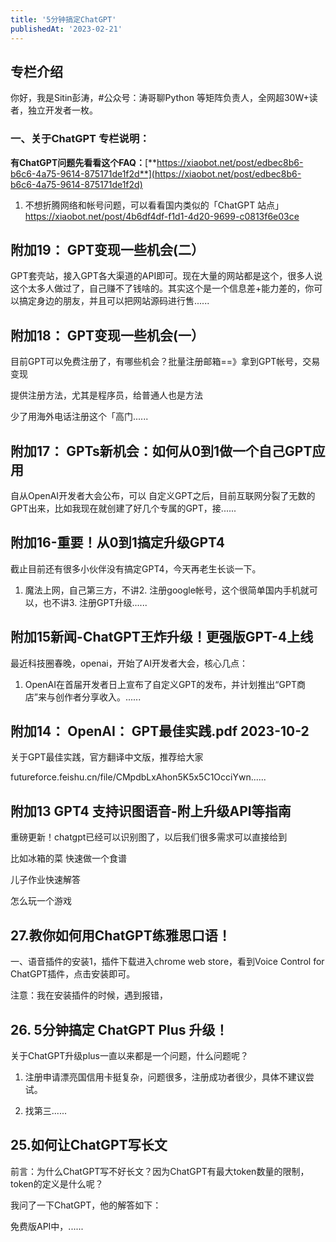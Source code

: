 ```yaml
---
title: '5分钟搞定ChatGPT'
publishedAt: '2023-02-21'
---
```


## 专栏介绍

你好，我是Sitin彭涛，#公众号：涛哥聊Python 等矩阵负责人，全网超30W+读者，独立开发者一枚。

### 一、关于ChatGPT 专栏说明：

**有ChatGPT问题先看看这个FAQ：**[**https://xiaobot.net/post/edbec8b6-b6c6-4a75-9614-875171de1f2d**](https://xiaobot.net/post/edbec8b6-b6c6-4a75-9614-875171de1f2d)

1. 不想折腾网络和帐号问题，可以看看国内类似的「ChatGPT 站点」https://xiaobot.net/post/4b6df4df-f1d1-4d20-9699-c0813f6e03ce

## 附加19： GPT变现一些机会(二）
 GPT套壳站，接入GPT各大渠道的API即可。现在大量的网站都是这个，很多人说这个太多人做过了，自己赚不了钱啥的。其实这个是一个信息差+能力差的，你可以搞定身边的朋友，并且可以把网站源码进行售......

## 附加18： GPT变现一些机会(一）
目前GPT可以免费注册了，有哪些机会？批量注册邮箱==》拿到GPT帐号，交易变现

提供注册方法，尤其是程序员，给普通人也是方法

少了用海外电话注册这个「高门......

## 附加17： GPTs新机会：如何从0到1做一个自己GPT应用

自从OpenAI开发者大会公布，可以 自定义GPT之后，目前互联网分裂了无数的GPT出来，比如我现在就创建了好几个专属的GPT，接......

## 附加16-重要！从0到1搞定升级GPT4
截止目前还有很多小伙伴没有搞定GPT4，今天再老生长谈一下。

1. 魔法上网，自己第三方，不讲2. 注册google帐号，这个很简单国内手机就可以，也不讲3. 注册GPT升级......

## 附加15新闻-ChatGPT王炸升级！更强版GPT-4上线
最近科技圈春晚，openai，开始了AI开发者大会，核心几点：

1. OpenAI在首届开发者日上宣布了自定义GPT的发布，并计划推出“GPT商店”来与创作者分享收入。......

## 附加14： OpenAI： GPT最佳实践.pdf   2023-10-2
关于GPT最佳实践，官方翻译中文版，推荐给大家

futureforce.feishu.cn/file/CMpdbLxAhon5K5x5C1OcciYwn......

## 附加13 GPT4 支持识图语音-附上升级API等指南
重磅更新！chatgpt已经可以识别图了，以后我们很多需求可以直接给到

比如冰箱的菜 快速做一个食谱

儿子作业快速解答

怎么玩一个游戏

## 27.教你如何用ChatGPT练雅思口语！
一、语音插件的安装1，插件下载进入chrome web store，看到Voice Control for ChatGPT插件，点击安装即可。

注意：我在安装插件的时候，遇到报错，

## 26. 5分钟搞定 ChatGPT Plus 升级！
关于ChatGPT升级plus一直以来都是一个问题，什么问题呢？

1. 注册申请漂亮国信用卡挺复杂，问题很多，注册成功者很少，具体不建议尝试。

2. 找第三......

## 25.如何让ChatGPT写长文
前言：为什么ChatGPT写不好长文？因为ChatGPT有最大token数量的限制，token的定义是什么呢？

我问了一下ChatGPT，他的解答如下：

免费版API中，......

